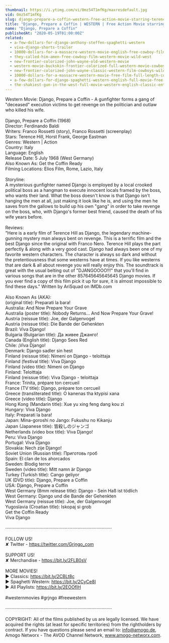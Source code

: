 ```yaml
---
thumbnail: https://i.ytimg.com/vi/0mz54T1mfKg/maxresdefault.jpg
vid: 0mz54T1mfKg
slug: django-prepare-a-coffin-western-free-action-movie-starring-terence-hill-full-cowboy-film
title: "Django, Prepare a Coffin | WESTERN | Free Action Movie starring Terence Hill | Full Cowboy Film"
name: "Django, Prepare a Coffin"
publishedAt: "2020-05-19T01:00:00Z"
related:
  - a-few-dollars-for-django-anthony-steffen-spaghetti-western
  - viva-django-shorts-trailer
  - 10000-dollars-for-a-massacre-western-movie-english-free-cowboy-film
  - they-called-him-amen-free-cowboy-film-western-movie-wild-west
  - new-frontier-colorized-john-wayne-old-western-movie
  - western-movie-buckskin-frontier-colorized-full-western-movie-cowboys-ranch-film
  - new-frontier-colorized-john-wayne-classic-western-film-cowboys-wild-west
  - 10000-dollars-for-a-massacre-western-movie-free-film-full-length-cowboy-films-english
  - a-few-dollars-for-django-spaghetti-western-english-full-movie-free-full-youtube-movies
  - the-shakiest-gun-in-the-west-full-movie-western-english-classic-entire-film-full-free-movies
---
```


Western Movie: Django, Prepare a Coffin - A gunfighter forms a gang of "deceased" execution victims to get revenge on the politician and outlaw who killed his wife. <br />
<br />
Django, Prepare a Coffin (1968)<br />
Director: Ferdinando Baldi<br />
Writers: Franco Rossetti (story), Franco Rossetti (screenplay) <br />
Stars: Terence Hill, Horst Frank, George Eastman <br />
Genres: Western | Action <br />
Country: Italy<br />
Language: English<br />
Release Date: 5 July 1968 (West Germany) <br />
Also Known As: Get the Coffin Ready <br />
Filming Locations: Elios Film, Rome, Lazio, Italy <br />
<br />
Storyline:<br />
A mysterious gunfighter named Django is employed by a local crooked political boss as a hangman to execute innocent locals framed by the boss, who wants their land. What the boss doesn't know is that Django isn't hanging the men at all, just making it look like he is, and using the men he saves from the gallows to build up his own "gang" in order to take revenge on the boss, who, with Django's former best friend, caused the death of his wife years before.<br />
<br />
Reviews:<br />
"Here is a early film of Terence Hill as Django, the legendary machine-gunning mystery man always bent on revenge. This is a terrific film and the best Django since the original with Franco Nero. Terence Hill plays the part perfectly & along with a very good cast. Django had always been one of my favorite western characters. The character is always so dark and without the pretentiousness that some westerns have at times. If you like westerns that are dark & all about revenge you will really enjoy this. The soundtrack is great with the usual belting out of "DJANGOOOO!!!" that you'll find in various songs that are in the other 857645645645645 Django movies. If you ever find a copy of this film pick it up for sure, it is almost impossible to find these days." Written by AriSquad on IMDb.com<br />
<br />
Also Known As (AKA):<br />
(original title): Preparati la bara!<br />
Australia: And Now Prepare Your Grave<br />
Australia (poster title): Nobody Returns... And Now Prepare Your Grave!<br />
Austria (reissue title): Joe, der Galgenvogel<br />
Austria (reissue title): Die Bande der Gehenkten<br />
Brazil: Viva Django!<br />
Bulgaria (Bulgarian title): Да живее Джанго!<br />
Canada (English title): Django Sees Red<br />
Chile: ¡Viva Django!<br />
Denmark: Django sadler sin hest<br />
Finland (reissue title): Nimeni on Django - teloittaja<br />
Finland (festival title): Viva Django<br />
Finland (video title): Nimeni on Django<br />
Finland: Teloittaja<br />
Finland (reissue title): Viva Django - teloittaja<br />
France: Trinita, prépare ton cercueil<br />
France (TV title): Django, prépare ton cercueil<br />
Greece (transliterated title): O kanenas tha ktypisi xana<br />
Greece (video title): Django<br />
Hong Kong (Mandarin title): Xue yu xing feng dang kou zi<br />
Hungary: Viva Django<br />
Italy: Preparati la bara!<br />
Japan: Mina-goroshi no Jango: Fukushu no Kikanju<br />
Japan (Japanese title): 皆殺しのジャンゴ<br />
Netherlands (video box title): Viva Django!<br />
Peru: Viva Django<br />
Portugal: Viva Django<br />
Slovakia: Nech zije Django!<br />
Soviet Union (Russian title): Приготовь гроб<br />
Spain: El clan de los ahorcados<br />
Sweden: Blodig terror<br />
Sweden (video title): Mitt namn är Django<br />
Turkey (Turkish title): Cango geliyor<br />
UK (DVD title): Django, Prepare a Coffin<br />
USA: Django, Prepare a Coffin<br />
West Germany (8mm release title): Django - Sein Haß ist tödlich<br />
West Germany: Django und die Bande der Gehenkten<br />
West Germany (reissue title): Joe, der Galgenvogel<br />
Yugoslavia (Croatian title): Iskopaj si grob<br />
 Get the Coffin Ready<br />
 Viva Django<br />
<br />
····················································································<br />
<br />
FOLLOW US!<br />
✘ Twitter - https://twitter.com/Grjngo_com<br />
<br />
SUPPORT US!<br />
✘ Merchandise - https://bit.ly/2FLB0sV<br />
<br />
MORE MOVIES! <br />
► Classics: https://bit.ly/2CBLt8c <br />
► Spaghetti Western: https://bit.ly/2CyCe8I <br />
► All Playlists: https://bit.ly/2EOOfIH <br />
<br />
#westernmovies #grjngo #freewestern<br />
<br />
····················································································<br />
<br />
COPYRIGHT: All of the films published by us are legally licensed. We have acquired the rights (at least for specific territories) from the rightholders by contract. If you have questions please send an email to: info@amogo.de, Amogo Networx - The AVOD Channel Network, www.amogo-networx.com.